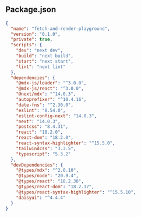 ## Package.json

```json
{
  "name": "fetch-and-render-playground",
  "version": "0.1.0",
  "private": true,
  "scripts": {
    "dev": "next dev",
    "build": "next build",
    "start": "next start",
    "lint": "next lint"
  },
  "dependencies": {
    "@mdx-js/loader": "^3.0.0",
    "@mdx-js/react": "^3.0.0",
    "@next/mdx": "^14.0.3",
    "autoprefixer": "^10.4.16",
    "date-fns": "^2.30.0",
    "eslint": "8.54.0",
    "eslint-config-next": "14.0.3",
    "next": "14.0.3",
    "postcss": "8.4.31",
    "react": "18.2.0",
    "react-dom": "18.2.0",
    "react-syntax-highlighter": "^15.5.0",
    "tailwindcss": "3.3.5",
    "typescript": "5.3.2"
  },
  "devDependencies": {
    "@types/mdx": "^2.0.10",
    "@types/node": "20.9.4",
    "@types/react": "18.2.38",
    "@types/react-dom": "18.2.17",
    "@types/react-syntax-highlighter": "^15.5.10",
    "daisyui": "^4.4.4"
  }
}
```
